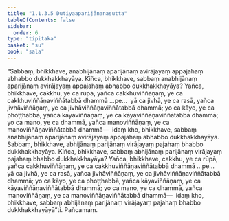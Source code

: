 ```yaml
---
title: "1.1.3.5 Dutiyaaparijānanasutta"
tableOfContents: false
sidebar:
  order: 6
type: "tipitaka"
basket: "su"
book: "sala"
---
```



<DynamicBreadcrumb />

<Division number="27" book="sala">

<Paragraph number="72" book="sala">
“Sabbaṃ, bhikkhave, anabhijānaṃ aparijānaṃ avirājayaṃ appajahaṃ abhabbo dukkhakkhayāya. Kiñca, bhikkhave, sabbaṃ anabhijānaṃ aparijānaṃ avirājayaṃ appajahaṃ abhabbo dukkhakkhayāya? Yañca, bhikkhave, cakkhu, ye ca rūpā, yañca cakkhuviññāṇaṃ, ye ca cakkhuviññāṇaviññātabbā dhammā …pe…  yā ca jivhā, ye ca rasā, yañca jivhāviññāṇaṃ, ye ca jivhāviññāṇaviññātabbā dhammā; yo ca kāyo, ye ca phoṭṭhabbā, yañca kāyaviññāṇaṃ, ye ca kāyaviññāṇaviññātabbā dhammā; yo ca mano, ye ca dhammā, yañca manoviññāṇaṃ, ye ca manoviññāṇaviññātabbā dhammā—  idaṃ kho, bhikkhave, sabbaṃ anabhijānaṃ aparijānaṃ avirājayaṃ appajahaṃ abhabbo dukkhakkhayāya.
</Paragraph>

<Paragraph number="73" book="sala">
Sabbaṃ, bhikkhave, abhijānaṃ parijānaṃ virājayaṃ pajahaṃ bhabbo dukkhakkhayāya. Kiñca, bhikkhave, sabbaṃ abhijānaṃ parijānaṃ virājayaṃ pajahaṃ bhabbo dukkhakkhayāya? Yañca, bhikkhave, cakkhu, ye ca rūpā, yañca cakkhuviññāṇaṃ, ye ca cakkhuviññāṇaviññātabbā dhammā …pe…  yā ca jivhā, ye ca rasā, yañca jivhāviññāṇaṃ, ye ca jivhāviññāṇaviññātabbā dhammā; yo ca kāyo, ye ca phoṭṭhabbā, yañca kāyaviññāṇaṃ, ye ca kāyaviññāṇaviññātabbā dhammā; yo ca mano, ye ca dhammā, yañca manoviññāṇaṃ, ye ca manoviññāṇaviññātabbā dhammā—  idaṃ kho, bhikkhave, sabbaṃ abhijānaṃ parijānaṃ virājayaṃ pajahaṃ bhabbo dukkhakkhayāyā”ti.

</Paragraph>
</Division>

<Paragraph number="74" type="center" book="sala">
Pañcamaṃ.
</Paragraph>